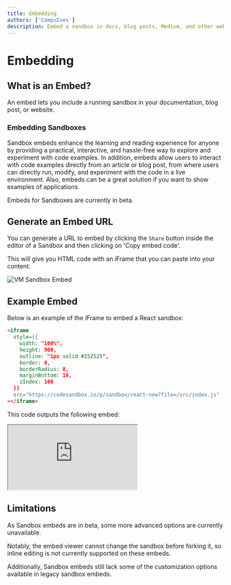 ```yaml
---
title: Embedding
authors: ['CompuIves']
description: Embed a sandbox in docs, blog posts, Medium, and other websites.
---
```



# Embedding

## What is an Embed?

An embed lets you include a running sandbox in your documentation, blog post, or
website.

### Embedding Sandboxes

Sandbox embeds enhance the learning and reading experience for anyone by providing a practical, interactive, and hassle-free way to explore and experiment with code examples. In addition, embeds allow users to interact with code examples directly from an article or blog post, from where users can directly run, modify, and experiment with the code in a live environment. Also, embeds can be a great solution if you want to show examples of applications.

<Callout>
Embeds for Sandboxes are currently in beta.
</Callout>

## Generate an Embed URL

You can generate a URL to embed by clicking the `Share` button inside the editor of a Sandbox and then clicking on 'Copy embed code'.

This will give you HTML code with an iFrame that you can paste into your content.

![VM Sandbox Embed](../images/embed-sandbox-vs-code-web.jpg)

## Example Embed

Below is an example of the iFrame to embed a React sandbox:

```html
<iframe
  style={{
    width: "100%",
    height: 900,
    outline: "1px solid #252525",
    border: 0,
    borderRadius: 8,
    marginBottom: 16,
    zIndex: 100
  }}
  src="https://codesandbox.io/p/sandbox/react-new?file=/src/index.js"
></iframe>
```

This code outputs the following embed:

<iframe
  style={{
    width: "100%",
    height: 900,
    outline: "1px solid #252525",
    border: 0,
    borderRadius: 8,
    marginBottom: 16,
    zIndex: 100
  }}
  src="https://codesandbox.io/p/sandbox/react-new?file=/src/index.js"
></iframe>

## Limitations

As Sandbox embeds are in beta, some more advanced options are currently unavailable.

Notably, the embed viewer cannot change the sandbox before forking it, so inline editing is not currently supported on these embeds.

Additionally, Sandbox embeds still lack some of the customization options available in legacy sandbox embeds.
